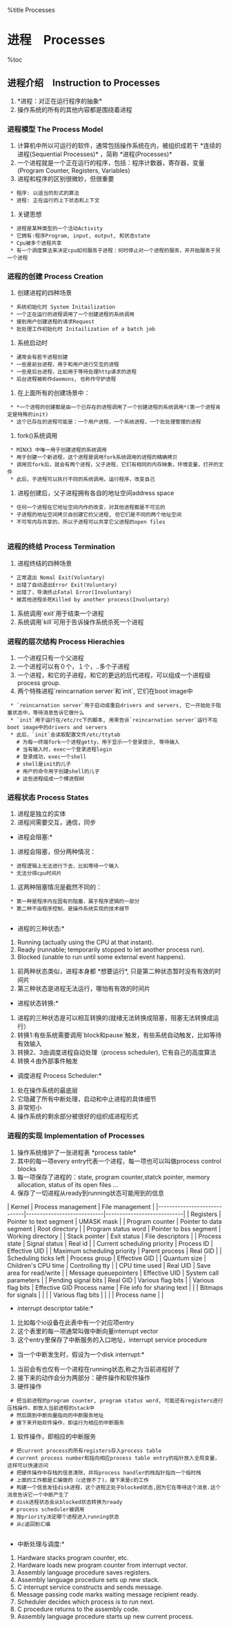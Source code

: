 %title Processes
=进程　Processes=
%toc

 
==进程介绍　Instruction to Processes==
# *进程：对正在运行程序的抽象*
# 操作系统的所有的其他内容都是围绕着进程

===进程模型 The Process Model===
# 计算机中所以可运行的软件，通常包括操作系统在内，被组织成若干 *连续的进程(Sequential Processes)* ，简称 *进程(Processes)*
# 一个进程就是一个正在运行的程序，包括：程序计数器，寄存器，变量(Program Counter, Registers, Variables)
# 进程和程序的区别很微妙，但很重要
  * 程序: 以适当的形式的算法
  * 进程: 正在运行的上下状态和上下文
# 关键思想
  * 进程是某种类型的一个活动Activity
  * 它拥有:程序Program, input, output, 和状态state
  * Cpu被多个进程共享
  * 有一个调度算法来决定cpu如何服务于进程：何时停止对一个进程的服务，并开始服务于另一个进程

===进程的创建 Process Creation===
# 创建进程的四种场景
  * 系统初始化时 System Initailization
  * 一个正在运行的进程调用了一个创建进程的系统调用
  * 接到用户创建进程的请求Request
  * 批处理工作初始化时 Initailization of a batch job
# 系统启动时
  * 通常会有若干进程创建
  * 一些是前台进程，用于和用户进行交互的进程
  * 一些是后台进程，比如用于等待处理http请求的进程
  * 后台进程被称作daemons, 也称作守护进程
# 在上面所有的创建场景中：
  * *一个进程的创建都是由一个已存在的进程调用了一个创建进程的系统调用*(第一个进程肯定是特殊的init)
  * 这个已存在的进程可能是：一个用户进程，一个系统进程，一个批处理管理的进程
# fork()系统调用
  * MINX3 中唯一用于创建进程的系统调用
  * 用于创建一个新进程，这个进程是调用fork系统调用的进程的精确拷贝
  * 调用完fork后，就会有两个进程，父子进程，它们有相同的内存映象，环境变量，打开的文件
  * 此后，子进程可以执行不同的系统调用，运行程序，改变自己
# 进程创建后，父子进程拥有各自的地址空间address space
  * 任何一个进程在它地址空间内作的改变，对其他进程都是不可见的
  * 子进程的地址空间拷贝自创建它的父进程, 但它们是不同的两个地址空间
  * 不可写内存共享的，所以子进程可以共享它父进程的open files
   
===进程的终结 Process Termination===
# 进程终结的四种场景
  * 正常退出 Nomal Exit(Voluntary)
  * 出错了自动退出Error Exit(Voluntary)
  * 出错了，导演终止Fatal Error(Involuntary)
  * 被其他进程杀死Killed by another process(Involuntary)
# 系统调用`exit`用于结束一个进程
# 系统调用`kill`可用于告诉操作系统杀死一个进程
 
===进程的层次结构 Process Hierachies===
# 一个进程只有一个父进程
# 一个进程可以有０个，１个，..多个子进程
# 一个进程，和它的子进程，和它的更远的后代进程，可以组成一个进程级process group.
# 两个特殊进程`reincarnation server`和`init`,  它们在boot image中
  * `reincarnation server`用于启动或重启drivers and servers, 它一开始处于阻塞状态中，等待消息告诉它做什么 
  * `init`用于运行在/etc/rc下的脚本, 用来告诉`reincarnation server`运行不在boot image中的drivers and servers
  * 此后，`init`会读取配置文件/etc/ttytab
    # 为每一终端fork一个进程getty，用于显示一个登录提示, 等待输入
    # 当有输入时，exec一个登录进程login
    # 登录成功，exec一个shell
    # shell是init的儿子
    # 用户的命令用于创建shell的儿子 
    # 这些进程组成一个棵进程树 

===进程状态 Process States===
# 进程是独立的实体
# 进程间需要交互，通信，同步
 
*进程会阻塞:*
# 进程会阻塞，但分两种情况：
  * 进程逻辑上无法进行下去，比如等待一个输入
  * 无法分得cpu时间片
# 这两种阻塞情况是截然不同的：
  * 第一种是程序内在固有的阻塞，属于程序逻辑的一部分
  * 第二种不由程序控制，是操作系统实现的技术细节
   
*进程的三种状态:*
# Running (actually using the CPU at that instant).
# Ready (runnable; temporarily stopped to let another process run).
# Blocked (unable to run until some external event happens).
{{process_states.png}}
# 前两种状态类似，进程本身都 *想要运行*, 只是第二种状态暂时没有有效的时间片
# 第三种状态是进程无法运行，哪怕有有效的时间片
 
*进程状态转换:*
# 进程的三种状态是可以相互转换的(就绪无法转换成阻塞，阻塞无法转换成运行）
# 转换1:有些系统需要调用`block和pause`触发，有些系统自动触发，比如等待有效输入
# 转换2、3由调度进程自动处理（process scheduler), 它有自己的高度算法
# 转换４由外部事件触发
 
*调度进程 Process Scheduler:*
# 处在操作系统的最底层
# 它隐藏了所有中断处理，启动和中止进程的具体细节
# 非常短小
# 操作系统的剩余部分被很好的组织成进程形式
{{process_scheduler.png}}

===进程的实现 Implementation of Processes===
# 操作系统维护了一张进程表 *process table*
# 其中的每一项every entry代表一个进程，每一项也可以叫做process control blocks
# 每一项保存了进程的：state, program counter,statck pointer, memory allocation, status of its open files ...
# 保存了一切进程从ready到running状态可能用到的信息
| Kernel                      | Process  management        | File management            |
|-----------------------------|----------------------------|----------------------------|
| Registers                   | Pointer to text segment    | UMASK mask                 |
| Program counter             | Pointer to data segment    | Root directory             |
| Program status word         | Pointer to bss segment     | Working directory          |
| Stack pointer               | Exit status                | File descriptors           |
| Process state               | Signal status              | Real id                    |
| Current scheduling priority | Process ID                 | Effective UID              |
| Maximum scheduling priority | Parent process             | Real GID                   |
| Scheduling ticks left       | Process group              | Effective GID              |
| Quantum size                | Children's CPU time        | Controlling tty            |
| CPU time used               | Real UID                   | Save area for read/write   |
| Message queuepointers       | Effective UID              | System call parameters     |
| Pending signal bits         | Real GID                   | Various flag bits          |
| Various flag bits           | Effective GID Process name | File info for sharing text |
|                             | Bitmaps for signals        |                            |
|                             | Various flag bits          |                            |
|                             | Process name               |                            |

*interrupt descriptor table:*
# 比如每个io设备在此表中有一个对应项entry
# 这个表里的每一项通常叫做中断向量interrupt vector
# 这个entry里保存了中断服务的入口地址，interrupt service procedure


*当一个中断发生时，假设为一个disk interrupt:*
# 当前会有也仅有一个进程在running状态,称之为当前进程好了
# 接下来的动作会分为两部分：硬件操作和软件操作
# 硬件操作
  # 把当前进程的program counter, program status word, 可能还有registers进行压栈操作，即放入当前进程的stack中
  # 然后跳到中断向量指向的中断服务地址
  # 接下来开始软件操作，即运行为相应的中断服务
# 软件操作，即相应的中断服务
  # 把current process的所有registers存入process table
  # current process number和指向相应process table entry的指针放入全局变量，这样可以快速访问
  # 把硬件操作中存栈的信息清除，并将process handler的栈指针指向一个临时栈
  # 上面的工作都是汇编做的（c还做不了)，接下来是c的工作
  # 构建一个信息发往disk进程，这个进程正处于blocked状态,因为它在等待这个消息.这个消息告诉它一个中断产生了
  # disk进程状态会从blocked状态转换为ready
  # process scheduler被调用
  # 按priority决定哪个进程进入running状态
  # 从c返回到汇编
  
*中断处理与调度:*
# Hardware stacks program counter, etc.
# Hardware loads new program counter from interrupt vector.
# Assembly language procedure saves registers.
# Assembly language procedure sets up new stack.
# C interrupt service constructs and sends message.
# Message passing code marks waiting message recipient ready.
# Scheduler decides which process is to run next.
# C procedure returns to the assembly code.
# Assembly language procedure starts up new current process.
